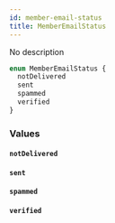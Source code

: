 ```yaml
---
id: member-email-status
title: MemberEmailStatus
---
```


No description

```graphql
enum MemberEmailStatus {
  notDelivered
  sent
  spammed
  verified
}
```

### Values

#### `notDelivered`

#### `sent`

#### `spammed`

#### `verified`
